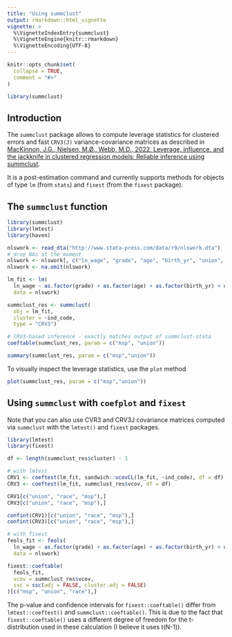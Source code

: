 ```yaml
---
title: "Using summclust"
output: rmarkdown::html_vignette
vignette: >
  %\VignetteIndexEntry{summclust}
  %\VignetteEngine{knitr::rmarkdown}
  %\VignetteEncoding{UTF-8}
---
```


```r
knitr::opts_chunk$set(
  collapse = TRUE,
  comment = "#>"
)
```

```r
library(summclust)
```

## Introduction 

The `summclust` package allows to compute leverage statistics for clustered errors and fast `CRV3(J)` variance-covariance matrices as described in [MacKinnon, J.G., Nielsen, M.Ø., Webb, M.D., 2022. Leverage, influence, and the jackknife in clustered regression models: Reliable inference using summclust](https://arxiv.org/abs/2205.03288). 

It is a post-estimation command and currently supports methods for objects of type `lm` (from `stats`) and `fixest` (from the `fixest` package). 

## The `summclust` function

```r
library(summclust)
library(lmtest)
library(haven)

nlswork <- read_dta("http://www.stata-press.com/data/r9/nlswork.dta")
# drop NAs at the moment
nlswork <- nlswork[, c("ln_wage", "grade", "age", "birth_yr", "union", "race", "msp", "ind_code")]
nlswork <- na.omit(nlswork)

lm_fit <- lm(
  ln_wage ~ as.factor(grade) + as.factor(age) + as.factor(birth_yr) + union +  race + msp,
  data = nlswork)

summclust_res <- summclust(
  obj = lm_fit,
  cluster = ~ind_code,
  type = "CRV3")

# CRV3-based inference - exactly matches output of summclust-stata
coeftable(summclust_res, param = c("msp", "union"))

summary(summclust_res, param = c("msp","union"))
```

To visually inspect the leverage statistics, use the `plot` method

```r
plot(summclust_res, param = c("msp","union"))
```

## Using `summclust` with `coefplot` and `fixest`

Note that you can also use CVR3 and CRV3J covariance matrices computed via `summclust` with the `lmtest()` and `fixest` packages.

```r
library(lmtest)
library(fixest)

df <- length(summclust_res$cluster) - 1

# with lmtest
CRV1 <- coeftest(lm_fit, sandwich::vcovCL(lm_fit, ~ind_code), df = df)
CRV3 <- coeftest(lm_fit, summclust_res$vcov, df = df)

CRV1[c("union", "race", "msp"),]
CRV3[c("union", "race", "msp"),]

confint(CRV1)[c("union", "race", "msp"),]
confint(CRV3)[c("union", "race", "msp"),]

# with fixest
feols_fit <- feols(
  ln_wage ~ as.factor(grade) + as.factor(age) + as.factor(birth_yr) + union +  race + msp,
  data = nlswork)

fixest::coeftable(
  feols_fit,
  vcov = summclust_res$vcov,
  ssc = ssc(adj = FALSE, cluster.adj = FALSE)
)[c("msp", "union", "race"),]

```

The p-value and confidence intervals for `fixest::coeftable()` differ from `lmtest::coeftest()` and `summclust::coeftable()`. This is due to the fact that `fixest::coeftable()` uses a different degree of freedom for the t-distribution used in these calculation (I believe it uses t(N-1)).


